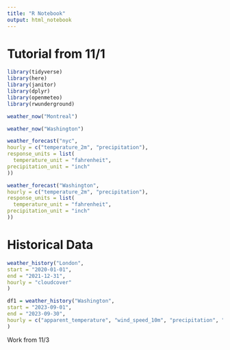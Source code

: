 ```yaml
---
title: "R Notebook"
output: html_notebook
---
```


# Tutorial from 11/1
```r
library(tidyverse)
library(here)
library(janitor)
library(dplyr)
library(openmeteo)
library(rwunderground)
```


```r
weather_now("Montreal")
```

```r
weather_now("Washington")
```

```r
weather_forecast("nyc",
hourly = c("temperature_2m", "precipitation"),
response_units = list(
  temperature_unit = "fahrenheit",
precipitation_unit = "inch"
))
```

```r
weather_forecast("Washington",
hourly = c("temperature_2m", "precipitation"),
response_units = list(
  temperature_unit = "fahrenheit",
precipitation_unit = "inch"
))
```

# Historical Data
```r
weather_history("London",
start = "2020-01-01",
end = "2021-12-31",
hourly = "cloudcover"
)
```

```r
df1 = weather_history("Washington",
start = "2023-09-01",
end = "2023-09-30",
hourly = c("apparent_temperature", "wind_speed_10m", "precipitation", "rain")
)
```

Work from 11/3
